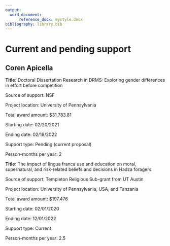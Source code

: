 ```yaml
---
output:
  word_document: 
      reference_docx: mystyle.docx
bibliography: library.bib
---
```

# Current and pending support 

## Coren Apicella

**Title:** Doctoral Dissertation Research in DRMS: Exploring gender differences in effort before competition

Source of support: NSF

Project location: University of Pennsylvania

Total award amount: $31,783.81

Starting date: 02/20/2021

Ending date: 02/19/2022

Support type: Pending (current proposal)

Person-months per year: 2


**Title:** The impact of lingua franca use and education on moral, supernatural, and risk-related beliefs and decisions in Hadza foragers

Source of support: Templeton Religious Sub-grant from UT Austin

Project location: University of Pennsylvania, USA, and Tanzania

Total award amount: $197,476

Starting date: 02/01/2020

Ending date: 12/01/2022

Support type: Current

Person-months per year: 2.5 

